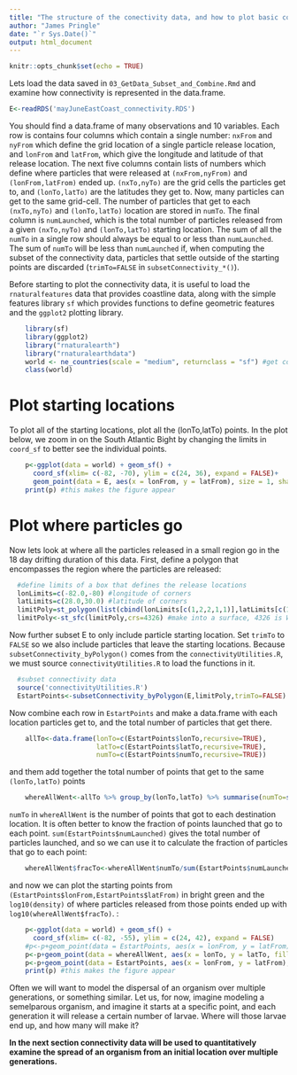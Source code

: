 ```yaml
---
title: "The structure of the conectivity data, and how to plot basic connectivity"
author: "James Pringle"
date: "`r Sys.Date()`"
output: html_document
---
```


```r
knitr::opts_chunk$set(echo = TRUE)
```

Lets load the data saved in `03_GetData_Subset_and_Combine.Rmd` and examine how connectivity is represented in the data.frame. 
```r
E<-readRDS('mayJuneEastCoast_connectivity.RDS')
```
You should find a data.frame of many observations and 10 variables. Each row is contains four columns which contain a single number: `nxFrom` and `nyFrom` which define the grid location of a single particle release location, and `lonFrom` and `latFrom`, which give the longitude and latitude of that release location. The next five columns contain lists of numbers which define where particles that were released at `(nxFrom,nyFrom)` and `(lonFrom,latFrom)` ended up. `(nxTo,nyTo)` are the grid cells the particles get to, and `(lonTo,latTo)` are the latitudes they get to. Now, many particles can get to the same grid-cell. The number of particles that get to each `(nxTo,nyTo)` and `(lonTo,latTo)` location are stored in `numTo`. The final column is `numLaunched`, which is the total number of particles released from a given `(nxTo,nyTo)` and `(lonTo,latTo)` starting location. The sum of all the `numTo` in a single row should always be equal to or less than `numLaunched`. The sum of `numTo` will be less than `numLaunched` if, when computing the subset of the connectivity data, particles that settle outside of the starting points are discarded (`trimTo=FALSE` in `subsetConnectivity_*()`).

Before starting to plot the connectivity data, it is useful to load the `rnaturalfeatures` data that provides coastline data, along with the simple features library `sf` which provides functions to define geometric features and the `ggplot2` plotting library. 
``` r
    library(sf)
    library(ggplot2)
    library("rnaturalearth")
    library("rnaturalearthdata")
    world <- ne_countries(scale = "medium", returnclass = "sf") #get coastline data
    class(world)
```

# Plot starting locations
To plot all of the starting locations, plot all the (lonTo,latTo) points. In the plot below, we zoom in on the South Atlantic Bight by changing the limits in `coord_sf` to better see the individual points. 
```r
    p<-ggplot(data = world) + geom_sf() +
      coord_sf(xlim= c(-82, -70), ylim = c(24, 36), expand = FALSE)+
      geom_point(data = E, aes(x = lonFrom, y = latFrom), size = 1, shape = 23, fill = "green",color='black')
    print(p) #this makes the figure appear
```

# Plot where particles go
Now lets look at where all the particles released in a small region go in the 18 day drifting duration of this data. First, define a polygon that encompasses the region where the particles are released:
```r
  #define limits of a box that defines the release locations
  lonLimits=c(-82.0,-80) #longitude of corners
  latLimits=c(28.0,30.0) #latitude of corners
  limitPoly=st_polygon(list(cbind(lonLimits[c(1,2,2,1,1)],latLimits[c(1,1,2,2,1)])))
  limitPoly<-st_sfc(limitPoly,crs=4326) #make into a surface, 4326 is WGS84
```
Now further subset E to only include particle starting location. Set `trimTo` to `FALSE` so we also include particles that leave the starting locations. Because `subsetConnectivity_byPolygon()` comes from the `connectivityUtilities.R`, we must source `connectivityUtilities.R` to load the functions in it. 
``` r
  #subset connectivity data
  source('connectivityUtilities.R')
  EstartPoints<-subsetConnectivity_byPolygon(E,limitPoly,trimTo=FALSE)
```
Now combine each row in `EstartPoints` and make a data.frame with each location particles get to, and the total number of particles that get there. 
``` r
    allTo<-data.frame(lonTo=c(EstartPoints$lonTo,recursive=TRUE),
                      latTo=c(EstartPoints$latTo,recursive=TRUE),
                      numTo=c(EstartPoints$numTo,recursive=TRUE))
```
and them add together the total number of points that get to the same `(lonTo,latTo)` points
```r
    whereAllWent<-allTo %>% group_by(lonTo,latTo) %>% summarise(numTo=sum(numTo))
```
`numTo` in `whereAllWent` is the number of points that got to each destination location. It is often better to know the fraction of points launched that go to each point. `sum(EstartPoints$numLaunched)` gives the total number of particles launched, and so we can use it to calculate the fraction of particles that go to each point:
```r
    whereAllWent$fracTo<-whereAllWent$numTo/sum(EstartPoints$numLaunched)
```
and now we can plot the starting points from `(EstartPoints$lonFrom,EstartPoints$latFrom)` in bright green and the `log10(density)` of where particles released from those points ended up with `log10(whereAllWent$fracTo)`. :
```r
    p<-ggplot(data = world) + geom_sf() +
      coord_sf(xlim= c(-82, -55), ylim = c(24, 42), expand = FALSE)
    #p<-p+geom_point(data = EstartPoints, aes(x = lonFrom, y = latFrom), size = 1, shape = 23, fill = "green",color='black')
    p<-p+geom_point(data = whereAllWent, aes(x = lonTo, y = latTo, fill=log10(fracTo),colour=log10(fracTo)), size = 1, shape = 23)
    p<-p+geom_point(data = EstartPoints, aes(x = lonFrom, y = latFrom), size = 0.5, shape = 23, fill = "green",color='green')
    print(p) #this makes the figure appear
```

Often we will want to model the dispersal of an organism over multiple generations, or something similar. Let us, for now, imagine modeling a semelparous organism, and imagine it starts at a specific point, and each generation it will release a certain number of larvae. Where will those larvae end up, and how many will make it?  

**In the next section connectivity data will be used to quantitatively examine the spread of an organism from an initial location over multiple generations.**
